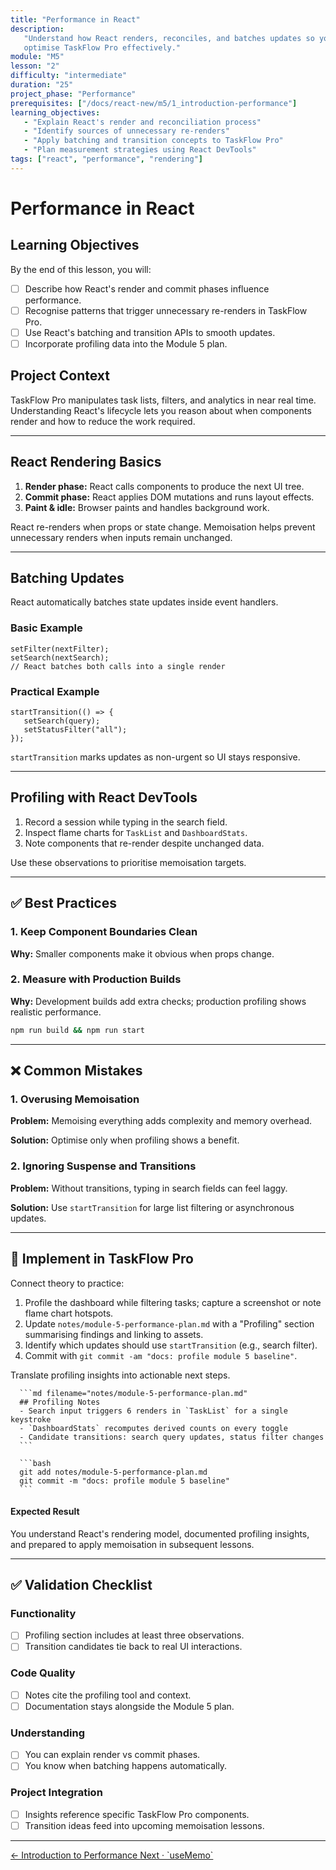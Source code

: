 ```yaml
---
title: "Performance in React"
description:
   "Understand how React renders, reconciles, and batches updates so you can
   optimise TaskFlow Pro effectively."
module: "M5"
lesson: "2"
difficulty: "intermediate"
duration: "25"
project_phase: "Performance"
prerequisites: ["/docs/react-new/m5/1_introduction-performance"]
learning_objectives:
   - "Explain React's render and reconciliation process"
   - "Identify sources of unnecessary re-renders"
   - "Apply batching and transition concepts to TaskFlow Pro"
   - "Plan measurement strategies using React DevTools"
tags: ["react", "performance", "rendering"]
---
```



# Performance in React

## Learning Objectives

By the end of this lesson, you will:

-  [ ] Describe how React's render and commit phases influence performance.
-  [ ] Recognise patterns that trigger unnecessary re-renders in TaskFlow Pro.
-  [ ] Use React's batching and transition APIs to smooth updates.
-  [ ] Incorporate profiling data into the Module 5 plan.

## Project Context

TaskFlow Pro manipulates task lists, filters, and analytics in near real time.
Understanding React's lifecycle lets you reason about when components render and
how to reduce the work required.

---

## React Rendering Basics

1. **Render phase:** React calls components to produce the next UI tree.
2. **Commit phase:** React applies DOM mutations and runs layout effects.
3. **Paint & idle:** Browser paints and handles background work.

React re-renders when props or state change. Memoisation helps prevent
unnecessary renders when inputs remain unchanged.

---

## Batching Updates

React automatically batches state updates inside event handlers.

### Basic Example

```tsx
setFilter(nextFilter);
setSearch(nextSearch);
// React batches both calls into a single render
```

### Practical Example

```tsx
startTransition(() => {
   setSearch(query);
   setStatusFilter("all");
});
```

`startTransition` marks updates as non-urgent so UI stays responsive.

---

## Profiling with React DevTools

1. Record a session while typing in the search field.
2. Inspect flame charts for `TaskList` and `DashboardStats`.
3. Note components that re-render despite unchanged data.

Use these observations to prioritise memoisation targets.

---

## ✅ Best Practices

### 1. Keep Component Boundaries Clean

**Why:** Smaller components make it obvious when props change.

### 2. Measure with Production Builds

**Why:** Development builds add extra checks; production profiling shows
realistic performance.

```bash
npm run build && npm run start
```

---

## ❌ Common Mistakes

### 1. Overusing Memoisation

**Problem:** Memoising everything adds complexity and memory overhead.

**Solution:** Optimise only when profiling shows a benefit.

### 2. Ignoring Suspense and Transitions

**Problem:** Without transitions, typing in search fields can feel laggy.

**Solution:** Use `startTransition` for large list filtering or asynchronous
updates.

---

## 🔨 Implement in TaskFlow Pro

Connect theory to practice:

1. Profile the dashboard while filtering tasks; capture a screenshot or note
   flame chart hotspots.
2. Update `notes/module-5-performance-plan.md` with a "Profiling" section
   summarising findings and linking to assets.
3. Identify which updates should use `startTransition` (e.g., search filter).
4. Commit with `git commit -am "docs: profile module 5 baseline"`.

<Accordions type='single' className='mt-4'>
   <Accordion title='Solution Walkthrough'>
      <p>Translate profiling insights into actionable next steps.</p>

      ```md filename="notes/module-5-performance-plan.md"
      ## Profiling Notes
      - Search input triggers 6 renders in `TaskList` for a single keystroke
      - `DashboardStats` recomputes derived counts on every toggle
      - Candidate transitions: search query updates, status filter changes
      ```

      ```bash
      git add notes/module-5-performance-plan.md
      git commit -m "docs: profile module 5 baseline"
      ```

   </Accordion>
</Accordions>

#### Expected Result

You understand React's rendering model, documented profiling insights, and
prepared to apply memoisation in subsequent lessons.

---

## ✅ Validation Checklist

### Functionality

-  [ ] Profiling section includes at least three observations.
-  [ ] Transition candidates tie back to real UI interactions.

### Code Quality

-  [ ] Notes cite the profiling tool and context.
-  [ ] Documentation stays alongside the Module 5 plan.

### Understanding

-  [ ] You can explain render vs commit phases.
-  [ ] You know when batching happens automatically.

### Project Integration

-  [ ] Insights reference specific TaskFlow Pro components.
-  [ ] Transition ideas feed into upcoming memoisation lessons.

---

<div className='mt-8 flex justify-between'>
   <a
      href='/docs/react-new/m5/1_introduction-performance'
      className='text-sm font-medium text-muted-foreground hover:text-foreground'
   >
      ← Introduction to Performance
   </a>
   <a
      href='/docs/react-new/m5/3_use-memo'
      className='text-sm font-medium text-primary hover:text-primary/80'
   >
      Next · `useMemo`
   </a>
</div>
